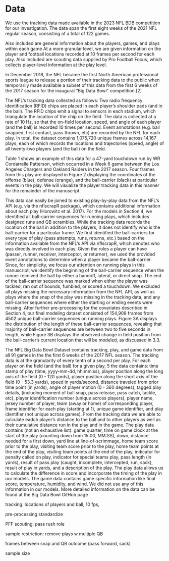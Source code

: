 # Data {#sec:data}

We use the tracking data made available in the 2023 NFL BDB competition for our investigation. The data span the first eight weeks of the 2021 NFL regular season, consisting of a total of 122 games. 


Also included are general information about the players, games, and plays within each game
At a more granular level, we are given information on the player and football locations recorded at 10 frames per second for each play.
Also included are scouting data supplied by Pro Football Focus, which collects player-level information at the play level.

In December 2018, the NFL became the first North American professional sports league to release a portion of their tracking data to the public when temporarily made available a subset of this data from the first 6 weeks of the 2017 season for the inaugural “Big Data Bowl” competition.[2]

The NFL’s tracking data collected as follows: Two radio frequency identification (RFID) chips are placed in each player’s shoulder pads (and in the ball). The RFID chips emit a signal to sensors in each stadium, which triangulate the location of the chip on the field. The data is collected at a rate of 10 Hz, so that the on-field location, speed, and angle of each player (and the ball) is recorded 10 times per second. Event annotations (e.g. ball snapped, first contact, pass thrown, etc) are recorded by the NFL for each play. In total, the dataset contains 1,075,720 unique frames across 14,167 plays, each of which records the locations and trajectories (speed, angle) of all twenty-two players (and the ball) on the field.

Table 1 shows an example of this data for a 47-yard touchdown run by WR Cordarrelle Patterson, which occurred in a Week 6 game between the Los Angeles Chargers and Oakland Raiders in the 2017 season. Four frames from this play are displayed in Figure 2 displaying the coordinates of the offense (blue), defense (orange), and the ball-carrier (black) at particular events in the play. We will visualize the player tracking data in this manner for the remainder of the manuscript.


This data can easily be joined to existing play-by-play data from the NFL’s API (e.g. via the nflscrapR package), which contains additional information about each play (Horowitz et al. 2017). For the models in Section 4, we identified all ball-carrier sequences for running plays, which includes designed runs and QB scrambles. While the tracking data records the location of the ball in addition to the players, it does not identify who is the ball-carrier for a particular frame. We first identified the ball-carriers for every type of play (pass attempts, runs, returns, etc.) based on the information available from the NFL’s API via nflscrapR, which denotes who was directly involved in each play. Given the roles a player can have (passer, runner, receiver, interceptor, or returner), we used the provided event annotations to determine when a player became the ball-carrier. Since, for simplicity, we focus our attention on running plays in this manuscript, we identify the beginning of the ball-carrier sequence when the runner received the ball by either a handoff, lateral, or direct snap. The end of the ball-carrier sequence was marked when either the player was tackled, ran out of bounds, fumbled, or scored a touchdown. We excluded all plays missing the necessary information from the NFL API, as well as plays where the snap of the play was missing in the tracking data, and any ball-carrier sequences where either the starting or ending events were missing. After further pre-processing for the covariates described in Section 4, our final modeling dataset consisted of 154,908 frames from 4502 unique ball-carrier sequences on running plays. Figure 3A displays the distribution of the length of these ball-carrier sequences, revealing that majority of ball-carrier sequences are between two to five seconds in length, while Figure 3B displays the observed change in field position from the ball-carrier’s current location that will be modeled, as discussed in 3.3.



The NFL Big Data Bowl Dataset contains tracking, play, and game data from all 91 games
in the the first 6 weeks of the 2017 NFL season. The tracking data is at the granularity of
every tenth of a second per play. For each player on the field (and the ball) for a given play,
5
the data contains: time stamp of play (time, yyyy-mm-dd, hh:mm:ss), player position along
the long axis of the field (0 - 120 yards), player position along the short axis of the field
(0 - 53.3 yards), speed in yards/second, distance traveled from prior time point (in yards),
angle of player motion (0 - 360 degrees), tagged play details, (including moment of ball snap,
pass release, pass catch, tackle, etc), player identification number (unique across players),
player name, jersey number of player, team (away or home) of corresponding player, frame
identifier for each play (starting at 1), unique game identifier, and play identifier (not unique
across games). From the tracking data we are able to calculate eadch player’s distance to
the ball and to other players as well as their cumulative distance run in the play and in the
game. The play data contains (not an exhaustive list): game quarter, time on game clock at
the start of the play (counting down from 15:00, MM:SS), down, distance needed for a first
down, yard line at line-of-scrimmage, home team score prior to the play, visiting team score
prior to the play, home team points at the end of the play, visiting team points at the end
of the play, indicator for penalty called on play, indicator for special teams play, pass length
(in yards), result of pass play (caught, incomplete, intercepted, run, sack), result of play in
yards, and a description of the play. The play data allows us to calculate the difference in
score and incorporate the timing of the play in our models. The game data contains game
specific information like final score, temperature, humidity, and wind. We did not use any
of this information in our models. More detailed information on the data can be found at
the Big Data Bowl GitHub page



tracking: locations of players and ball, 10 fps, 

pre-processing standardize

PFF scouting: pass rush role

sample restriction: remove plays w multiple QB

frames between snap and QB outcome (pass forward, sack)

sample size